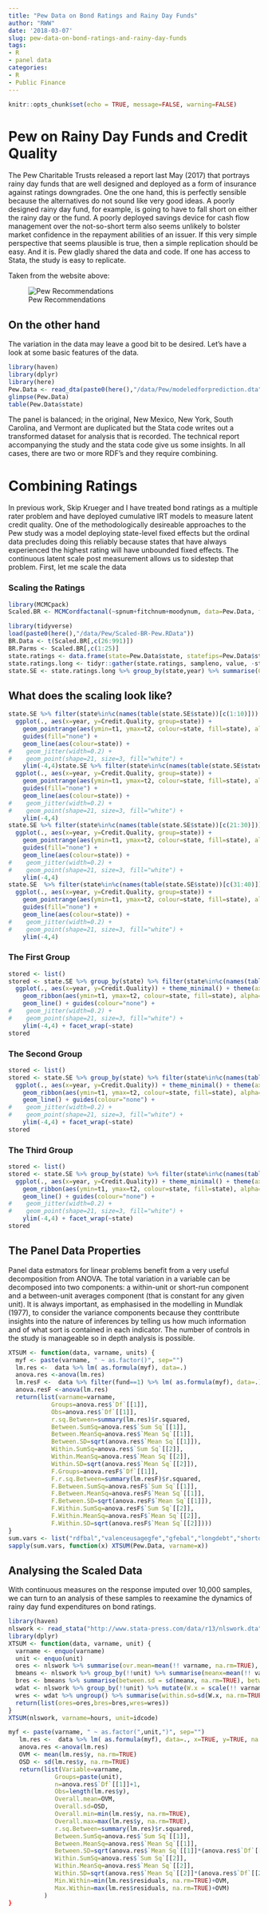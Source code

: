 ```yaml
---
title: "Pew Data on Bond Ratings and Rainy Day Funds"
author: "RWW"
date: '2018-03-07'
slug: pew-data-on-bond-ratings-and-rainy-day-funds
tags:
- R
- panel data
categories:
- R
- Public Finance
---
```


```r
knitr::opts_chunk$set(echo = TRUE, message=FALSE, warning=FALSE)
```

# Pew on Rainy Day Funds and Credit Quality

The Pew Charitable Trusts released a report last May (2017) that portrays rainy day funds that are well designed and deployed as a form of insurance against ratings downgrades.  One the one hand, this is perfectly sensible because the alternatives do not sound like very good ideas.  A poorly designed rainy day fund, for example, is going to have to fall short on either the rainy day or the fund.  A poorly deployed savings device for cash flow management over the not-so-short term also seems unlikely to bolster market confidence in the repayment abilities of an issuer.  If this very simple perspective that seems plausible is true, then a simple replication should be easy.  And it is.  Pew gladly shared the data and code.  If one has access to Stata, the study is easy to replicate.

Taken from the website above:

![Pew Recommendations](../../img/PewCTRecs.png)

## On the other hand

The variation in the data may leave a good bit to be desired.  Let's have a look at some basic features of the data.

```r
library(haven)
library(dplyr)
library(here)
Pew.Data <- read_dta(paste0(here(),"/data/Pew/modeledforprediction.dta"))
glimpse(Pew.Data)
table(Pew.Data$state)
```

The panel is balanced; in the original, New Mexico, New York, South Carolina, and Vermont are duplicated but the Stata code writes out a transformed dataset for analysis that is recorded.  The technical report accompanying the study and the stata code give us some insights.  In all cases, there are two or more RDF's and they require combining.

# Combining Ratings

In previous work, Skip Krueger and I have treated bond ratings as a multiple rater problem and have deployed cumulative IRT models to measure latent credit quality.  One of the methodologically desireable approaches to the Pew study was a model deploying state-level fixed effects but the ordinal data precludes doing this reliably because states that have always experienced the highest rating will have unbounded fixed effects.  The continuous latent scale post measurement allows us to sidestep that problem.  First, let me scale the data

### Scaling the Ratings

```r
library(MCMCpack)
Scaled.BR <- MCMCordfactanal(~spnum+fitchnum+moodynum, data=Pew.Data, factors=1, burnin = 1e6, mcmc=1e6, thin=100, store.scores=TRUE, tune=0.7, lambda.constraints=list(fitchnum=list(2,"+")), verbose=50000)
```

```r
library(tidyverse)
load(paste0(here(),"/data/Pew/Scaled-BR-Pew.RData"))
BR.Data <- t(Scaled.BR[,c(26:991)])
BR.Parms <- Scaled.BR[,c(1:25)]
state.ratings <- data.frame(state=Pew.Data$state, statefips=Pew.Data$statefips, year=Pew.Data$fyear, BR.Data)
state.ratings.long <- tidyr::gather(state.ratings, sampleno, value, -statefips, -year, -state)
state.SE <- state.ratings.long %>% group_by(state,year) %>% summarise(Credit.Quality=mean(value), t1=quantile(value, probs=0.025), t2=quantile(value, probs=0.975))
```

## What does the scaling look like?


```r
state.SE %>% filter(state%in%c(names(table(state.SE$state))[c(1:10)])) %>%
  ggplot(., aes(x=year, y=Credit.Quality, group=state)) +
    geom_pointrange(aes(ymin=t1, ymax=t2, colour=state, fill=state), alpha=0.1) + 
    guides(fill="none") +
    geom_line(aes(colour=state)) +
#    geom_jitter(width=0.2) +
#    geom_point(shape=21, size=3, fill="white") +
    ylim(-4,4)state.SE %>% filter(state%in%c(names(table(state.SE$state))[c(11:20)])) %>%
  ggplot(., aes(x=year, y=Credit.Quality, group=state)) +
    geom_pointrange(aes(ymin=t1, ymax=t2, colour=state, fill=state), alpha=0.1) + 
    guides(fill="none") +
    geom_line(aes(colour=state)) +
#    geom_jitter(width=0.2) +
#    geom_point(shape=21, size=3, fill="white") +
    ylim(-4,4)
state.SE %>% filter(state%in%c(names(table(state.SE$state))[c(21:30)])) %>%
  ggplot(., aes(x=year, y=Credit.Quality, group=state)) +
    geom_pointrange(aes(ymin=t1, ymax=t2, colour=state, fill=state), alpha=0.1) + 
    guides(fill="none") +
    geom_line(aes(colour=state)) +
#    geom_jitter(width=0.2) +
#    geom_point(shape=21, size=3, fill="white") +
    ylim(-4,4)
state.SE  %>% filter(state%in%c(names(table(state.SE$state))[c(31:40)])) %>%
  ggplot(., aes(x=year, y=Credit.Quality, group=state)) +
    geom_pointrange(aes(ymin=t1, ymax=t2, colour=state, fill=state), alpha=0.1) + 
    guides(fill="none") +
    geom_line(aes(colour=state)) +
#    geom_jitter(width=0.2) +
#    geom_point(shape=21, size=3, fill="white") +
    ylim(-4,4)
```

### The First Group

```r
stored <- list()
stored <- state.SE %>% group_by(state) %>% filter(state%in%c(names(table(state.SE$state))[c(1:16)])) %>%
  ggplot(., aes(x=year, y=Credit.Quality)) + theme_minimal() + theme(axis.text.x  = element_text(angle=60)) +
    geom_ribbon(aes(ymin=t1, ymax=t2, colour=state, fill=state), alpha=0.4) + guides(fill="none", alpha="none") +
    geom_line() + guides(colour="none") +
#    geom_jitter(width=0.2) +
#    geom_point(shape=21, size=3, fill="white") +
    ylim(-4,4) + facet_wrap(~state)
stored
```

### The Second Group

```r
stored <- list()
stored <- state.SE %>% group_by(state) %>% filter(state%in%c(names(table(state.SE$state))[c(17:32)])) %>%
  ggplot(., aes(x=year, y=Credit.Quality)) + theme_minimal() + theme(axis.text.x  = element_text(angle=60)) +
    geom_ribbon(aes(ymin=t1, ymax=t2, colour=state, fill=state), alpha=0.4) + guides(fill="none", alpha="none") +
    geom_line() + guides(colour="none") +
#    geom_jitter(width=0.2) +
#    geom_point(shape=21, size=3, fill="white") +
    ylim(-4,4) + facet_wrap(~state)
stored
```

### The Third Group

```r
stored <- list()
stored <- state.SE %>% group_by(state) %>% filter(state%in%c(names(table(state.SE$state))[c(33:46)])) %>%
  ggplot(., aes(x=year, y=Credit.Quality)) + theme_minimal() + theme(axis.text.x  = element_text(angle=60)) +
    geom_ribbon(aes(ymin=t1, ymax=t2, colour=state, fill=state), alpha=0.4) + guides(fill="none", alpha="none") +
    geom_line() + guides(colour="none") +
#    geom_jitter(width=0.2) +
#    geom_point(shape=21, size=3, fill="white") +
    ylim(-4,4) + facet_wrap(~state)
stored
```

## The Panel Data Properties

Panel data estmators for linear problems benefit from a very useful decomposition from ANOVA.  The total variation in a variable can be decomposed into two components: a within-unit or short-run component and a between-unit averages component (that is constant for any given unit).  It is always important, as emphasised in the modelling in Mundlak (1977), to consider the variance components because they conttribute insights into the nature of inferences by telling us how much information and of what sort is contained in each indicator.  The number of controls in the study is manageable so in depth analysis is possible.

```r
XTSUM <- function(data, varname, units) {
  myf <- paste(varname, " ~ as.factor()", sep="")
  lm.res <-  data %>% lm( as.formula(myf), data=.)
  anova.res <-anova(lm.res)
  lm.resF <-  data %>% filter(fund==1) %>% lm( as.formula(myf), data=.)
  anova.resF <-anova(lm.res)
  return(list(varname=varname,
            Groups=anova.res$`Df`[[1]],
            Obs=anova.res$`Df`[[1]],
            r.sq.Between=summary(lm.res)$r.squared, 
            Between.SumSq=anova.res$`Sum Sq`[[1]], 
            Between.MeanSq=anova.res$`Mean Sq`[[1]], 
            Between.SD=sqrt(anova.res$`Mean Sq`[[1]]),
            Within.SumSq=anova.res$`Sum Sq`[[2]],
            Within.MeanSq=anova.res$`Mean Sq`[[2]], 
            Within.SD=sqrt(anova.res$`Mean Sq`[[2]]),
            F.Groups=anova.resF$`Df`[[1]],
            F.r.sq.Between=summary(lm.resF)$r.squared, 
            F.Between.SumSq=anova.resF$`Sum Sq`[[1]], 
            F.Between.MeanSq=anova.resF$`Mean Sq`[[1]], 
            F.Between.SD=sqrt(anova.resF$`Mean Sq`[[1]]),
            F.Within.SumSq=anova.resF$`Sum Sq`[[2]],
            F.Within.MeanSq=anova.resF$`Mean Sq`[[2]], 
            F.Within.SD=sqrt(anova.resF$`Mean Sq`[[2]])))
}
sum.vars <- list("rdfbal","valenceusagegfe","gfebal","longdebt","shortdebt","population","pop65")
sapply(sum.vars, function(x) XTSUM(Pew.Data, varname=x))
```


## Analysing the Scaled Data

With continuous measures on the response imputed over 10,000 samples, we can turn to an analysis of these samples to reexamine the dynamics of rainy day fund expenditures on bond ratings.


```r
library(haven)
nlswork <- read_stata("http://www.stata-press.com/data/r13/nlswork.dta")
library(dplyr)
XTSUM <- function(data, varname, unit) {
  varname <- enquo(varname)
  unit <- enquo(unit)
  ores <- nlswork %>% summarise(ovr.mean=mean(!! varname, na.rm=TRUE), ovr.sd=sd(!! varname, na.rm=TRUE), ovr.min = min(!! varname, na.rm=TRUE), ovr.max=max(!! varname, na.rm=TRUE), N.overall=sum(as.numeric(!is.na(!! varname))))
  bmeans <- nlswork %>% group_by(!!unit) %>% summarise(meanx=mean(!! varname, na.rm=T), t.count=sum(as.numeric(!is.na(!! varname))))
  bres <- bmeans %>% summarise(between.sd = sd(meanx, na.rm=TRUE), between.min = min(meanx, na.rm=TRUE), between.max=max(meanx, na.rm=TRUE), t.bar=mean(t.count, na.rm=TRUE), Groups=n())
  wdat <- nlswork %>% group_by(!!unit) %>% mutate(W.x = scale(!! varname, scale=FALSE))
  wres <- wdat %>% ungroup() %>% summarise(within.sd=sd(W.x, na.rm=TRUE), within.min=min(W.x, na.rm=TRUE), within.max=max(W.x, na.rm=TRUE))
  return(list(ores=ores,bres=bres,wres=wres))
}
XTSUM(nlswork, varname=hours, unit=idcode)
```



```r
myf <- paste(varname, " ~ as.factor(",unit,")", sep="")
   lm.res <-  data %>% lm( as.formula(myf), data=., x=TRUE, y=TRUE, na.action=na.omit)
   anova.res <-anova(lm.res)
   OVM <- mean(lm.res$y, na.rm=TRUE)
   OSD <- sd(lm.res$y, na.rm=TRUE)
   return(list(Variable=varname,
             Groups=paste(unit),
             n=anova.res$`Df`[[1]]+1,
             Obs=length(lm.res$y),
             Overall.mean=OVM,
             Overall.sd=OSD,
             Overall.min=min(lm.res$y, na.rm=TRUE),
             Overall.max=max(lm.res$y, na.rm=TRUE),
             r.sq.Between=summary(lm.res)$r.squared, 
             Between.SumSq=anova.res$`Sum Sq`[[1]], 
             Between.MeanSq=anova.res$`Mean Sq`[[1]], 
             Between.SD=sqrt(anova.res$`Mean Sq`[[1]]*(anova.res$`Df`[[1]]/(anova.res$`Df`[[1]]+1))),
             Within.SumSq=anova.res$`Sum Sq`[[2]],
             Within.MeanSq=anova.res$`Mean Sq`[[2]], 
             Within.SD=sqrt(anova.res$`Mean Sq`[[2]]*(anova.res$`Df`[[2]]/sum(anova.res$`Df`))),
             Min.Within=min(lm.res$residuals, na.rm=TRUE)+OVM,
             Max.Within=max(lm.res$residuals, na.rm=TRUE)+OVM)
          )
}
```

